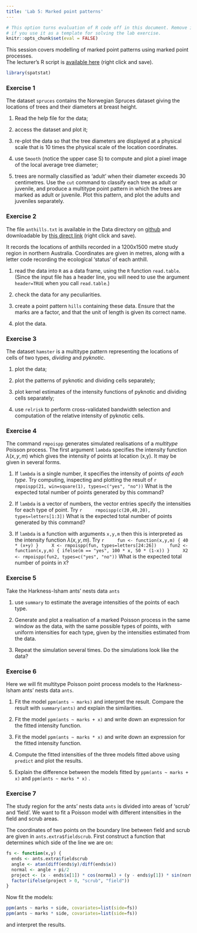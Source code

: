 ```yaml
---
title: 'Lab 5: Marked point patterns'
---
```


```r
# This option turns evaluation of R code off in this document. Remove it
# if you use it as a template for solving the lab exercise.
knitr::opts_chunk$set(eval = FALSE)
```

This session covers modelling of marked point patterns using marked
point processes.  
The lecturer's R script is [available here](https://raw.githubusercontent.com/spatstat/SSAI2017/master/Scripts/script05.R) (right click and save).

```r
library(spatstat)
```

### Exercise 1

The dataset `spruces` contains the Norwegian Spruces
dataset giving the locations of trees and their diameters at breast
height.

1.  Read the help file for the data;

2.  access the dataset and plot it;

3.  re-plot the data so that the tree diameters are displayed at a
    physical scale that is 10 times the physical scale of the
    location coordinates.

4.  use `Smooth` (notice the upper case S) to compute and plot a
    pixel image of the local average tree diameter;

5.  trees are normally classified as ‘adult’ when their diameter
    exceeds 30 centimetres. Use the `cut` command to
    classify each tree as adult or juvenile, and produce a multitype
    point pattern in which the trees are marked as adult or
    juvenile. Plot this pattern, and plot the adults and juveniles
    separately.

### Exercise 2

The file `anthills.txt` is available in the Data directory on 
[github](https://github.com/spatstat/SSAI2017) and downloadable by 
[this direct link](https://raw.githubusercontent.com/spatstat/SSAI2017/master/Data/anthills.txt) (right click and save).

It records the locations of anthills recorded in a
1200x1500 metre study region in northern Australia.
Coordinates are given in metres, along with a letter code recording
the ecological ‘status’ of each anthill.

1.  read the data into `R` as a data frame, using the `R` function
    `read.table`. (Since the input file has a header line, you
    will need to use the argument `header=TRUE` when you call
    `read.table`.)

2.  check the data for any peculiarities.

3.  create a point pattern `hills` containing these data.
    Ensure that the marks are a factor, and that the unit of length
    is given its correct name.

4.  plot the data.


### Exercise 3

The dataset `hamster` is a multitype pattern representing
the locations of cells of two types, *dividing* and *pyknotic*.

1.  plot the data;

2.  plot the patterns of pyknotic and dividing cells separately;

3.  plot kernel estimates of the intensity functions of pyknotic and
    dividing cells separately;

4.  use `relrisk` to perform cross-validated bandwidth
    selection and computation of the relative intensity of pyknotic
    cells.


### Exercise 4

The command `rmpoispp` generates simulated realisations
of a *multitype* Poisson process. The first argument
`lambda` specifies the intensity function
$\lambda(x,y,m)$ which gives the intensity of points at location
(x,y). It may be given in several forms.

1.  If `lambda` is a single number, it specifies the
    intensity of points *of each type*. Try computing, inspecting
    and plotting the result of
    ```r
    rmpoispp(21, win=square(1), types=c("yes", "no"))
    ```
    What is the expected total number of points generated by this
    command?

2.  If `lambda` is a vector of numbers, the vector
    entries specify the intensities for each type of point. Try
    ```r
    rmpoispp(c(20,40,20), types=letters[1:3])
    ```
    What is the expected total number of points generated by this
    command?

3.  If `lambda` is a function with arguments
    `x,y,m` then this is interpreted as the intensity
    function $\lambda(x,y,m)$. Try
    ```r
    fun <- function(x,y,m) { 40 * (x+y) }
    X <- rmpoispp(fun, types=letters[24:26])
    fun2 <- function(x,y,m) { ifelse(m == "yes", 100 * x, 50 * (1-x)) }
    X2 <- rmpoispp(fun2, types=c("yes", "no"))
    ```
    What is the expected total number of points in `X`?


### Exercise 5

Take the Harkness-Isham ants’ nests data `ants`

1.  use `summary` to estimate the average intensities of
    the points of each type.

2.  Generate and plot a realisation of a marked Poisson process in
    the same window as the data, with the same possible types of
    points, with uniform intensities for each type, given by the
    intensities estimated from the data.

3.  Repeat the simulation several times. Do the simulations look
    like the data?


### Exercise 6

Here we will fit multitype Poisson point process models to the
Harkness-Isham ants’ nests data `ants`.

1.  Fit the model `ppm(ants ~ marks)` and interpret the result.
    Compare the result with `summary(ants)` and explain
    the similarities.

2.  Fit the model `ppm(ants ~ marks + x)` and write down an
    expression for the fitted intensity function.

3.  Fit the model `ppm(ants ~ marks * x)` and write down an
    expression for the fitted intensity function.

4.  Compute the fitted intensities of the three models fitted above 
    using `predict` and plot the results.

5.  Explain the difference between the models fitted by
    `ppm(ants ~ marks + x)` and `ppm(ants ~ marks * x)` .


### Exercise 7

The study region for the ants’ nests data `ants` is
divided into areas of ‘scrub’ and ‘field’. We want to fit a Poisson
model with different intensities in the field and scrub areas.

The coordinates of two points on the boundary line between field and
scrub are given in `ants.extra$fieldscrub`. First construct a function that
determines which side of the line we are on:
```r
fs <- function(x,y) {
  ends <- ants.extra$fieldscrub
  angle <- atan(diff(ends$y)/diff(ends$x))
  normal <- angle + pi/2
  project <- (x - ends$x[1]) * cos(normal) + (y - ends$y[1]) * sin(normal)
  factor(ifelse(project > 0, "scrub", "field"))
}
```

Now fit the models:
```r
ppm(ants ~ marks + side, covariates=list(side=fs))
ppm(ants ~ marks * side, covariates=list(side=fs))
```
and interpret the results.
